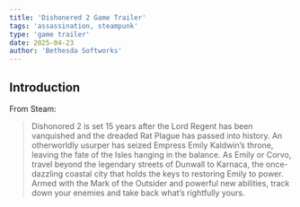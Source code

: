 ```yaml
---
title: 'Dishonered 2 Game Trailer'
tags: 'assassination, steampunk'
type: 'game trailer'
date: 2025-04-23
author: 'Bethesda Softworks'
---
```


## Introduction

From Steam:

> Dishonored 2 is set 15 years after the Lord Regent has been vanquished and the dreaded Rat Plague has passed into history.
An otherworldly usurper has seized Empress Emily Kaldwin’s throne, leaving the fate of the Isles hanging in the balance.
As Emily or Corvo, travel beyond the legendary streets of Dunwall to Karnaca, the once-dazzling coastal city that holds the keys to restoring Emily to power.
Armed with the Mark of the Outsider and powerful new abilities, track down your enemies and take back what’s rightfully yours.


